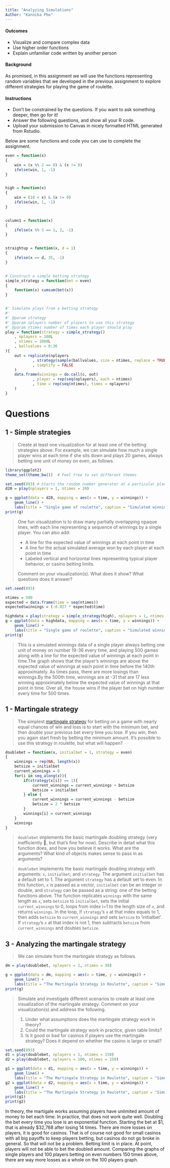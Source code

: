 ---
title: "Analyzing Simulations"
Author: "Kannika Pho"
---

#### Outcomes

- Visualize and compare complex data
- Use higher order functions
- Explain unfamiliar code written by another person


#### Background

As promised, in this assignment we will use the functions representing random variables that we developed in the previous assignment to explore different strategies for playing the game of roulette.

#### Instructions

- Don't be constrained by the questions.
    If you want to ask something deeper, then go for it!
- Answer the following questions, and show all your R code.
- Upload your submission to Canvas in nicely formatted HTML generated from Rstudio.

Below are some functions and code you can use to complete the assignment.

```{r, echo = FALSE}
even = function(x)
{
    win = (x %% 2 == 0) & (x != 0)
    ifelse(win, 1, -1)
}


high = function(x)
{
    win = (18 < x) & (x != 0)
    ifelse(win, 1, -1)
}


column1 = function(x)
{
    ifelse(x %% 3 == 1, 2, -1)
}


straightup = function(x, d = 1)
{
    ifelse(x == d, 35, -1)
}


# Construct a simple betting strategy
simple_strategy = function(bet = even)
{
    function(x) cumsum(bet(x))
}


#' Simulate plays from a betting strategy
#'
#' @param strategy
#' @param nplayers number of players to use this strategy
#' @param ntimes number of times each player should play
play = function(strategy = simple_strategy()
    , nplayers = 100L
    , ntimes = 1000L
    , ballvalues = 0:36
){
    out = replicate(nplayers
            , strategy(sample(ballvalues, size = ntimes, replace = TRUE))
            , simplify = FALSE
    )
    data.frame(winnings = do.call(c, out)
            , player = rep(seq(nplayers), each = ntimes)
            , time = rep(seq(ntimes), times = nplayers)
    )
}

```


# Questions

## 1 - Simple strategies

> Create at least one visualization for at least one of the betting strategies above.
> For example, we can simulate how much a single player wins at each time if she sits down and plays 20 games, always betting one unit of money on even, as follows.

```{r, echo = FALSE}
library(ggplot2)
theme_set(theme_bw())  # Feel free to set different themes

set.seed(893) # Starts the random number generator at a particular place, so the graph will look the same for everyone.
d20 = play(nplayers = 1, ntimes = 20)

g = ggplot(data = d20, mapping = aes(x = time, y = winnings)) +
    geom_line() +
    labs(title = "Single game of roulette", caption = "Simulated winnings over time for a single roulette player betting one dollar on evens every time.")
print(g)
```

> One fun visualization is to draw many partially overlapping opaque lines, with each line representing a sequence of winnings by a single player.
> You can also add:
> 
> - A line for the expected value of winnings at each point in time
> - A line for the actual simulated average won by each player at each point in time
> - Labeled vertical and horizontal lines representing typical player behavior, or casino betting limits.
> 
> Comment on your visualization(s).
> What does it show?
> What questions does it answer?

```{r}
set.seed(893)

ntimes = 500
expected = data.frame(time = seq(ntimes))
expected$winnings = (-0.027 * expected$time)

highdata = play(strategy = simple_strategy(high), nplayers = 1, ntimes = 500)
g = ggplot(data = highdata, mapping = aes(x = time, y = winnings)) +
    geom_line() +
    labs(title = "Single game of roulette", caption = "Simulated winnings over time for a single roulette player betting one dollar on number 19–36 every time.") + geom_line(data = expected, color = "green")
print(g)
```

> This is a simulated winnings data of a single player always betting one unit of money on number 19-36 every time, and playing 500 games along with a line for the expected value of winnings at each point in time.The graph shows that the player's winnings are above the expected value of winnings at each point in time before the 140th approximately. As times pass, there are more losings than winnings.By the 500th time, winnings are at -31 that are 17 less winning approximately below the expected value of winnings at that point in time. Over all, the house wins if the player bet on high number every time for 500 times.


## 1 - Martingale strategy

> The simplest [martingale strategy](https://en.wikipedia.org/wiki/Martingale_(betting_system)) for betting on a game with nearly equal chances of win and loss is to start with the minimum bet, and then double your previous bet every time you lose.
> If you win, then you again start fresh by betting the minimum amount.
> It's possible to use this strategy in roulette, but what will happen?

```{r}
doublebet = function(x, initialbet = 1, strategy = even)
{
    winnings = rep(NA, length(x))
    betsize = initialbet
    current_winnings = 0
    for(i in seq_along(x)){
        if(strategy(x[i]) == 1){
            current_winnings = current_winnings + betsize
            betsize = initialbet
        } else {
            current_winnings = current_winnings - betsize
            betsize = 2 * betsize
        }
        winnings[i] = current_winnings
    }
    winnings
}
```

> `doublebet` implements the basic martingale doubling strategy (very inefficiently 😬, but that's fine for now).
> Describe in detail what this function does, and how you believe it works.
> What are the arguments?
> What kind of objects makes sense to pass in as arguments?

> `doublebet` implements the basic martingale doubling strategy with arguments: `x`, `initialbet`, and `strategy`. The argument `initialbet` has a default set to 1. The argument `strategy` has a default set to even. In this function, `x` is passed as a vector, `initialbet` can be an integer or double, and `strategy` can be passed as a string: one of the betting functions above. The function replicates `winnings` with the same length as `x`, sets `betsize` to `initialbet`, sets the initial `current_winnings` to 0, loops from index i=1 to the length size of `x`, and returns `winnings`. In the loop, if `strategy`'s `x` at that index equals to 1, then adds `betsize` to `current_winnings` and sets `betsize` to 'initialbet'. If `strategy`'s `x` at that index is not 1, then subtracts `betsize` from `current_winnings` and doubles `betsize`.


## 3 - Analyzing the martingale strategy

> We can simulate from the martingale strategy as follows.

```{r, echo = FALSE}
dm = play(doublebet, nplayers = 1, ntimes = 30)

g = ggplot(data = dm, mapping = aes(x = time, y = winnings)) +
    geom_line() +
    labs(title = "The Martingale Strategy in Roulette", caption = "Simulated winnings over time for a single roulette player following the basic martingale betting strategy.")
print(g)
```

> Simulate and investigate different scenarios to create at least one visualization of the martingale strategy.
> Comment on your visualization(s) and address the following.
>
> 1. Under what assumptions does the martingale strategy work in theory?
> 2. Could the martingale strategy work in practice, given table limits?
> 3. Is it good or bad for casinos if players use the martingale strategy?
>       Does it depend on whether the casino is large or small?

```{r}
set.seed(893)
d1 = play(doublebet, nplayers = 1, ntimes = 150)
d2 = play(doublebet, nplayers = 100, ntimes = 150)

g1 = ggplot(data = d1, mapping = aes(x = time, y = winnings)) +
    geom_line() +
    labs(title = "The Martingale Strategy in Roulette", caption = "Simulated winnings over time for a single roulette player following the basic martingale betting strategy.")
g2 = ggplot(data = d2, mapping = aes(x = time, y = winnings)) +
    geom_line() +
    labs(title = "The Martingale Strategy in Roulette", caption = "Simulated winnings over time for a hundred roulette players following the basic martingale betting strategy.")
print(g1)
print(g2)
```

In theory, the martigale works assuming players have unlimited amount of money to bet each time. In practice, that does not work quite well. Doubling the bet every time you lose is an exponential function. Starting the bet at \$1, that is already \$32,768 after losing 14 times. There are more losses on players, it is good for casinos. That is of course not good for small casinos with all big payoffs to keep players betting, but casinos do not go broke in general. So that will not be a problem. Betting limit is in place. At point, players will not be able to bet the doubled amount. Comparing the graphs of single players and 100 players betting on even numbers 150 times above, there are way more losses as a whole on the 100 players graph.

<br><br><br><br>

